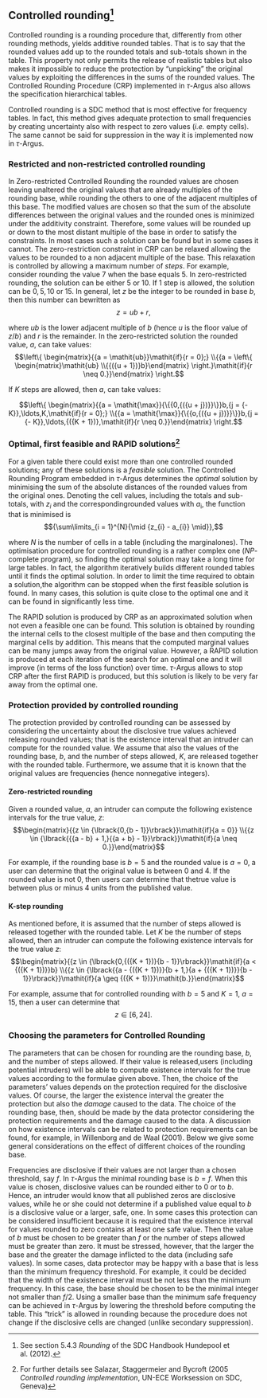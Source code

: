 ## Controlled rounding[^13]

[^13]: See section 5.4.3 *Rounding* of the SDC Handbook Hundepool et al. (2012).

Controlled rounding is a rounding procedure that, differently from other rounding methods, yields additive rounded tables. That is to say that the rounded values add up to the rounded totals and sub-totals shown in the table. This property not only permits the release of realistic tables but also makes it impossible to reduce the protection by "unpicking" the original values by exploiting the differences in the sums of the rounded values. The Controlled Rounding Procedure (CRP) implemented in $\tau$-Argus also allows the specification hierarchical tables.

Controlled rounding is a SDC method that is most effective for frequency tables. In fact, this method gives adequate protection to small frequencies by creating uncertainty also with respect to zero values (*i.e.* empty cells). The same cannot be said for suppression in the way it is implemented now in $\tau$-Argus.

### Restricted and non-restricted controlled rounding

In Zero-restricted Controlled Rounding the rounded values are chosen leaving unaltered the original values that are already multiples of the rounding base, while rounding the others to one of the adjacent multiples of this base. The modified values are chosen so that the sum of the absolute differences between the original values and the rounded ones is minimized under the additivity constraint. Therefore, some values will be rounded up or down to the most distant multiple of the base in order to satisfy the constraints. In most cases such a solution can be found but in some cases it cannot. The zero-restriction constraint in CRP can be relaxed allowing the values to be rounded to a non adjacent multiple of the base. This relaxation is controlled by allowing a maximum number of *steps*. For example, consider rounding the value $7$ when the base equals $5$. In zero-restricted rounding, the solution can be either $5$ or $10$. If $1$ step is allowed, the solution can be $0, 5, 10$ or $15$. In general, let $z$ be the integer to be rounded in base $b$, then this number can bewritten as
$${z = {\mathit{ub} + r}},$$

where $ub$ is the lower adjacent multiple of $b$ (hence $u$ is the floor value of $z/b$) and $r$ is the remainder. In the zero-restricted solution the rounded value, $a$, can take values:
$$\left\{ \begin{matrix}{{a = \mathit{ub}}\mathit{if}{r = 0};} \\{{a = \left\{ \begin{matrix}\mathit{ub} \\{{({u + 1})}b}\end{matrix} \right.}\mathit{if}{r \neq 0.}}\end{matrix} \right.$$

If $K$ steps are allowed, then $a$, can take values:

$$\left\{ \begin{matrix}{{a = \mathit{\max}}{\{{0,{({u + j})}}\}}b,{j = {- K}},\ldots,K,\mathit{if}{r = 0};} \\{{a = \mathit{\max}}{\{{o,{({u + j})}}\}}b,{j = {- K}},\ldots,{({K + 1})},\mathit{if}{r \neq 0.}}\end{matrix} \right.$$

### Optimal, first feasible and RAPID solutions[^14]

[^14]: For further details see Salazar, Staggermeier and Bycroft (2005 *Controlled rounding implementation*, UN-ECE Worksession on SDC, Geneva)

For a given table there could exist more than one controlled rounded solutions; any of these solutions is a *feasible* solution. The Controlled Rounding Program embedded in $\tau$-Argus determines the *optimal* solution by minimising the sum of the absolute distances of the rounded values from the original ones. Denoting the cell values, including the totals and sub-totals, with $z_{i}$ and the correspondingrounded values with $a$~i~, the function that is minimised is
$${\sum\limits_{i = 1}^{N}{\mid {z_{i} - a_{i}} \mid}},$$

where $N$ is the number of cells in a table (including the marginalones). The optimisation procedure for controlled rounding is a rather complex one (*NP*-complete program), so finding the optimal solution may take a long time for large tables. In fact, the algorithm iteratively builds different rounded tables until it finds the optimal solution. In order to limit the time required to obtain a solution,the algorithm can be stopped when the first feasible solution is found. In many cases, this solution is quite close to the optimal one and it can be found in significantly less time.

The RAPID solution is produced by CRP as an approximated solution when not even a feasible one can be found. This solution is obtained by rounding the internal cells to the closest multiple of the base and then computing the marginal cells by addition. This means that the computed marginal values can be many jumps away from the original value. However, a RAPID solution is produced at each iteration of the search for an optimal one and it will improve (in terms of the loss function) over time. $\tau$-Argus allows to stop CRP after the first RAPID is produced, but this solution is likely to be very far away from the optimal one.

### Protection provided by controlled rounding

The protection provided by controlled rounding can be assessed by considering the uncertainty about the disclosive true values achieved releasing rounded values; that is the existence interval that an intruder can compute for the rounded value. We assume that also the values of the rounding base, $b$, and the number of steps allowed, $K$, are released together with the rounded table. Furthermore, we assume that it is known that the original values are frequencies (hence nonnegative integers).

#### Zero-restricted rounding

Given a rounded value, $a$, an intruder can compute the following existence intervals for the true value, $z$:
$$\begin{matrix}{{z \in {\lbrack{0,{b - 1}}\rbrack}}\mathit{if}{a = 0}} \\{{z \in {\lbrack{{{a - b} + 1,}{{a + b} - 1}}\rbrack}}\mathit{if}{a \neq 0.}}\end{matrix}$$

For example, if the rounding base is $b=5$ and the rounded value is $a=0$, a user can determine that the original value is between $0$ and $4$. If the rounded value is not $0$, then users can determine that thetrue value is between plus or minus 4 units from the published value.

#### K-step rounding

As mentioned before, it is assumed that the number of steps allowed is released together with the rounded table. Let $K$ be the number of steps allowed, then an intruder can compute the following existence intervals for the true value $z$:
$$\begin{matrix}{{z \in {\lbrack{0,{({K + 1})}{b - 1}}\rbrack}}\mathit{if}{a < {({K + 1})}}b} \\{{z \in {\lbrack{{a - {({K + 1})}}{b + 1,}{a + {({K + 1})}}{b - 1}}\rbrack}}\mathit{if}{a \geq {({K + 1})}}\mathit{b.}}\end{matrix}$$

For example, assume that for controlled rounding with $b=5$ and $K=1$, $a=15$, then a user can determine that 
$${z \in {\lbrack{6,24}\rbrack}}.$$

### Choosing the parameters for Controlled Rounding

The parameters that can be chosen for rounding are the rounding base, $b$, and the number of steps allowed. If their value is released,users (including potential intruders) will be able to compute existence intervals for the true values according to the formulae given above. Then, the choice of the parameters' values depends on the protection required for the disclosive values. Of course, the larger the existence interval the greater the protection but also the *damage* caused to the data. The choice of the rounding base, then, should be made by the data protector considering the protection requirements and the damage caused to the data. A discussion on how existence intervals can be related to protection requirements can be found, for example, in Willenborg and de Waal (2001). Below we give some general considerations on the effect of different choices of the rounding base.

Frequencies are disclosive if their values are not larger than a chosen threshold, say $f$. In $\tau$-Argus the minimal rounding base is $b=f$. When this value is chosen, disclosive values can be rounded either to $0$ or to $b$. Hence, an intruder would know that all published zeros are disclosive values, while he or she could not determine if a published value equal to $b$ is a disclosive value or a larger, safe, one. In some cases this protection can be considered insufficient because it is required that the existence interval for values rounded to zero contains at least one safe value. Then the value of $b$ must be chosen to be greater than $f$ or the number of steps allowed must be greater than zero. It must be stressed, however, that the larger the base and the greater the damage inflicted to the data (including safe values). In some cases, data protector may be happy with a base that is less than the minimum frequency threshold. For example, it could be decided that the width of the existence interval must be not less than the minimum frequency. In this case, the base should be chosen to be the minimal integer not smaller than $f/2$. Using a smaller base than the minimum safe frequency can be achieved in $\tau$-Argus by lowering the threshold before computing the table. This "trick" is allowed in rounding because the procedure does not change if the disclosive cells are changed (unlike secondary suppression).

